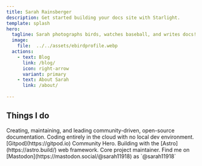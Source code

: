 ```yaml
---
title: Sarah Rainsberger
description: Get started building your docs site with Starlight.
template: splash
hero:
  tagline: Sarah photographs birds, watches baseball, and writes docs!
  image:
    file:  ../../assets/ebirdprofile.webp
  actions:
    - text: Blog
      link: /blog/
      icon: right-arrow
      variant: primary
    - text: About Sarah
      link: /about/
      
---
```



## Things I do

<CardGrid stagger>
	<Card title="Documentation" icon="pencil">
		Creating, maintaining, and leading community-driven, open-source documentation.
	</Card>
	<Card title="Cloud-based development" icon="laptop">
		Coding entirely in the cloud with no local dev environment. [Gitpod](https://gitpod.io) Community Hero.
	</Card>
	<Card title="Astro" icon="rocket">
		Building with the [Astro](https://astro.build/) web framework. Core project maintainer.
	</Card>
	<Card title="Social media" icon="mastodon">
	Find me on [Mastodon](https://mastodon.social/@sarah11918) as `@sarah11918`
	</Card>
</CardGrid>